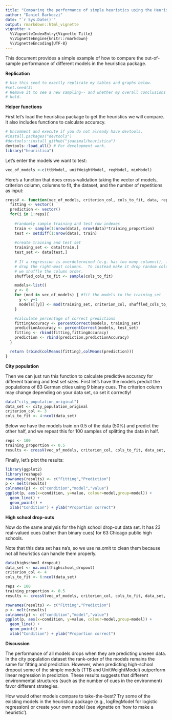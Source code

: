 ```yaml
---
title: "Comparing the performance of simple heuristics using the Heuristica R package "
author: "Daniel Barkoczi"
date: "`r Sys.Date()`"
output: rmarkdown::html_vignette
vignette: >
  %\VignetteIndexEntry{Vignette Title}
  %\VignetteEngine{knitr::rmarkdown}
  %\VignetteEncoding{UTF-8}
---
```


This document provides a simple example of how to compare the out-of-sample performance of different models in the heuristica package. 

**Replication**

```r
# Use this seed to exactly replicate my tables and graphs below.
#set.seed(3)
# Remove it to see a new sampling-- and whether my overall conclusions still
# hold.

```
**Helper functions**

First let's load the heuristica package to get the heuristics we will compare.  It also includes functions to calculate accuracy. 

```r
# Uncomment and execute if you do not already have devtools.
#install.packages("devtools")
#devtools::install_github("jeanimal/heuristica")
devtools::load_all() # For development work.
library("heuristica")
```

Let's enter the models we want to test:
```r
vec_of_models <-c(ttbModel, unitWeightModel, regModel, minModel)
```
Here's a function that does cross-validation taking the vector of models, criterion column, columns to fit, the dataset, and the number of repetitions as input:
```r
crossV <- function(vec_of_models, criterion_col, cols_to_fit, data, reps,training_proportion){
  fitting <- vector()
  prediction <- vector()
  for(i in 1:reps){
    
    #randomly sample training and test row indexes
    train <- sample(1:nrow(data), nrow(data)*training_proportion)
    test <- setdiff(1:nrow(data), train)
   
    #create training and test set
    training_set <- data[train,]
    test_set <- data[test,]
    
    # If a regression is overdetermined (e.g. has too many columns(), it will
    # drop the right-most columns.  To instead make it drop random columns,
    # we shuffle the column order.
    shuffled_cols_to_fit <- sample(cols_to_fit)

    models<-list()
    y <- 0
    for (mod in vec_of_models) { #fit the models to the training_set
      y <- y+1
      models[[y]] <- mod(training_set, criterion_col, shuffled_cols_to_fit)
    }

    #calculate percentage of correct predictions
    fittingAccuracy <- percentCorrect(models, training_set)
    predictionAccuracy <- percentCorrect(models, test_set)
    fitting <- rbind(fitting,fittingAccuracy)
    prediction <- rbind(prediction,predictionAccuracy)
  }

  return (rbind(colMeans(fitting),colMeans(prediction)))
} 
```

**City population**

Then we can just run this function to calculate predictive accuracy for different training and test set sizes. First let's have the models predict the populations of 83 German cities using 9 binary cues. The criterion column may change depending on your data set, so set it correctly!

```r
data("city_population_original")
data_set <- city_population_original
criterion_col <- 3
cols_to_fit <- 4:ncol(data_set)
```

Below we have the models train on 0.5 of the data (50%) and predict the other half, and we repeat this for 100 samples of splitting the data in half.

```r
reps <- 100
training_proportion <- 0.5
results <- crossV(vec_of_models, criterion_col, cols_to_fit, data_set, reps,training_proportion)
```

Finally, let's plot the results:

```r
library(ggplot2)
library(reshape)
rownames(results) <- c("Fitting","Prediction")
p <- melt(results)
colnames(p) <- c("condition","model","value")
ggplot(p, aes(x=condition, y=value, colour=model,group=model)) +
  geom_line() + 
  geom_point() + 
  xlab("Condition") + ylab("Proportion correct")
```

**High school drop-outs**

Now do the same analysis for the high school drop-out data set.  It has 23 real-valued cues (rather than binary cues) for 63 Chicago public high schools.

Note that this data set has na's, so we use na.omit to clean them because not all heuristics can handle them properly.
```r
data(highschool_dropout)
data_set <- na.omit(highschool_dropout)
criterion_col <- 4
cols_to_fit <- 6:ncol(data_set)

reps <- 100
training_proportion <- 0.5
results <- crossV(vec_of_models, criterion_col, cols_to_fit, data_set, reps,training_proportion) 

rownames(results) <- c("Fitting","Prediction")
p <- melt(results)
colnames(p) <- c("condition","model","value")
ggplot(p, aes(x=condition, y=value, colour=model,group=model)) +
  geom_line() + 
  geom_point() + 
  xlab("Condition") + ylab("Proportion correct")


```

**Discussion**

The performance of all models drops when they are predicting unseen data. In the city population dataset the rank-order of the models remains the same for fitting and prediction. However, when predicting high-school dropout some of the simple models (TTB and UnitWeightModel) outperform linear regression in prediction. These results suggests that different environmental structures (such as the number of cues in the environment) favor different strategies.

How would other models compare to take-the-best? Try some of the existing models in the heuristica package (e.g., logRegModel for logistic regression) or create your own model (see vignette on 'how to make a heuristic'). 

